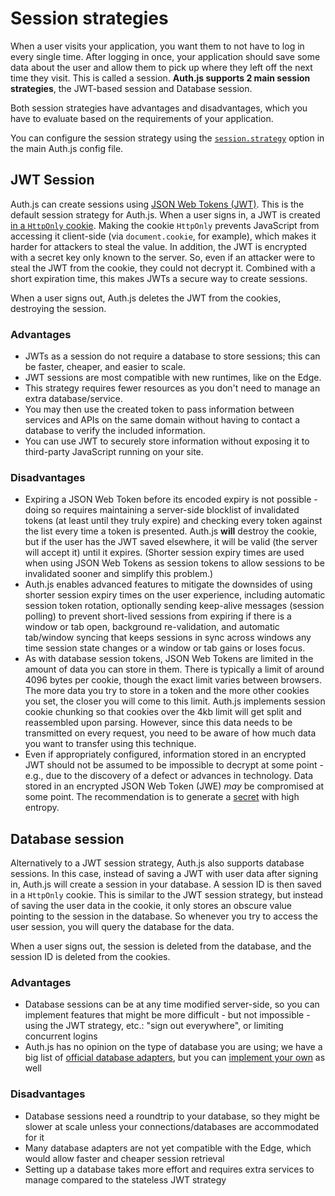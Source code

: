
# Session strategies

When a user visits your application, you want them to not have to log in every single time. After logging in once, your application should save some data about the user and allow them to pick up where they left off the next time they visit. This is called a session. **Auth.js supports 2 main session strategies**, the JWT-based session and Database session.

<Callout>
  Both session strategies have advantages and disadvantages, which you have to
  evaluate based on the requirements of your application.
</Callout>

You can configure the session strategy using the [`session.strategy`](/reference/core#session) option in the main Auth.js config file.

## JWT Session

Auth.js can create sessions using [JSON Web Tokens (JWT)](https://datatracker.ietf.org/doc/html/rfc7519). This is the default session strategy for Auth.js. When a user signs in, a JWT is created [in a `HttpOnly` cookie](https://developer.mozilla.org/en-US/getting-started/Web/HTTP/Cookies#restrict_access_to_cookies). Making the cookie `HttpOnly` prevents JavaScript from accessing it client-side (via `document.cookie`, for example), which makes it harder for attackers to steal the value. In addition, the JWT is encrypted with a secret key only known to the server. So, even if an attacker were to steal the JWT from the cookie, they could not decrypt it. Combined with a short expiration time, this makes JWTs a secure way to create sessions.

When a user signs out, Auth.js deletes the JWT from the cookies, destroying the session.

### Advantages

- JWTs as a session do not require a database to store sessions; this can be faster, cheaper, and easier to scale.
- JWT sessions are most compatible with new runtimes, like on the Edge.
- This strategy requires fewer resources as you don't need to manage an extra database/service.
- You may then use the created token to pass information between services and APIs on the same domain without having to contact a database to verify the included information.
- You can use JWT to securely store information without exposing it to third-party JavaScript running on your site.

### Disadvantages

- Expiring a JSON Web Token before its encoded expiry is not possible - doing so requires maintaining a server-side blocklist of invalidated tokens (at least until they truly expire) and checking every token against the list every time a token is presented. Auth.js **will** destroy the cookie, but if the user has the JWT saved elsewhere, it will be valid (the server will accept it) until it expires. (Shorter session expiry times are used when using JSON Web Tokens as session tokens to allow sessions to be invalidated sooner and simplify this problem.)
- Auth.js enables advanced features to mitigate the downsides of using shorter session expiry times on the user experience, including automatic session token rotation, optionally sending keep-alive messages (session polling) to prevent short-lived sessions from expiring if there is a window or tab open, background re-validation, and automatic tab/window syncing that keeps sessions in sync across windows any time session state changes or a window or tab gains or loses focus.
- As with database session tokens, JSON Web Tokens are limited in the amount of data you can store in them. There is typically a limit of around 4096 bytes per cookie, though the exact limit varies between browsers. The more data you try to store in a token and the more other cookies you set, the closer you will come to this limit. Auth.js implements session cookie chunking so that cookies over the 4kb limit will get split and reassembled upon parsing. However, since this data needs to be transmitted on every request, you need to be aware of how much data you want to transfer using this technique.
- Even if appropriately configured, information stored in an encrypted JWT should not be assumed to be impossible to decrypt at some point - e.g., due to the discovery of a defect or advances in technology. Data stored in an encrypted JSON Web Token (JWE) _may_ be compromised at some point. The recommendation is to generate a [secret](/reference/core#secret) with high entropy.

## Database session

Alternatively to a JWT session strategy, Auth.js also supports database sessions. In this case, instead of saving a JWT with user data after signing in, Auth.js will create a session in your database. A session ID is then saved in a `HttpOnly` cookie. This is similar to the JWT session strategy, but instead of saving the user data in the cookie, it only stores an obscure value pointing to the session in the database. So whenever you try to access the user session, you will query the database for the data.

When a user signs out, the session is deleted from the database, and the session ID is deleted from the cookies.

### Advantages

- Database sessions can be at any time modified server-side, so you can implement features that might be more difficult - but not impossible - using the JWT strategy, etc.: "sign out everywhere", or limiting concurrent logins
- Auth.js has no opinion on the type of database you are using; we have a big list of [official
  database adapters](/getting-started/database), but you can [implement your
  own](/guides/creating-a-database-adapter) as well

### Disadvantages

- Database sessions need a roundtrip to your database, so they might be slower at scale unless your connections/databases are accommodated for it
- Many database adapters are not yet compatible with the Edge, which would allow faster and cheaper session retrieval
- Setting up a database takes more effort and requires extra services to manage compared to the stateless JWT strategy
